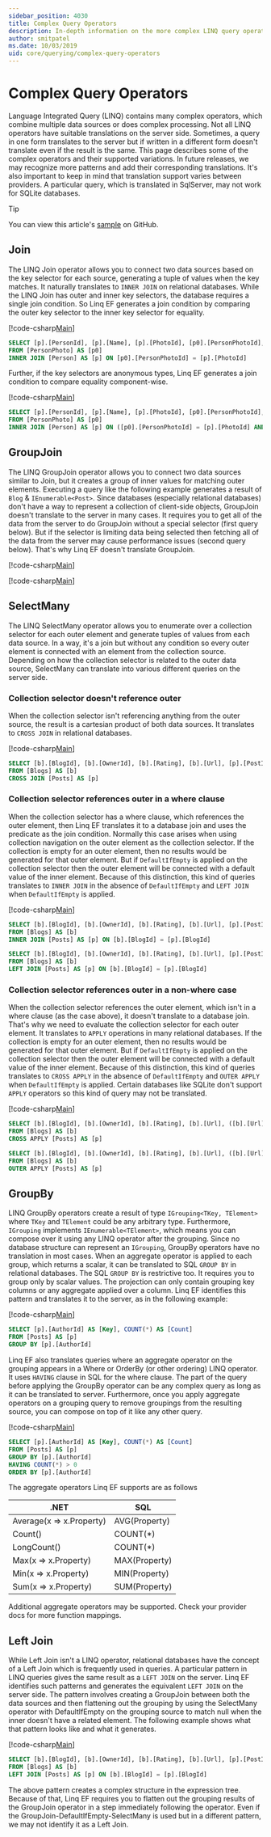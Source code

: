 ```yaml
---
sidebar_position: 4030
title: Complex Query Operators
description: In-depth information on the more complex LINQ query operators when using Linq Entity Framework
author: smitpatel
ms.date: 10/03/2019
uid: core/querying/complex-query-operators
---
```

# Complex Query Operators

Language Integrated Query (LINQ) contains many complex operators, which combine multiple data sources or does complex processing. Not all LINQ operators have suitable translations on the server side. Sometimes, a query in one form translates to the server but if written in a different form doesn't translate even if the result is the same. This page describes some of the complex operators and their supported variations. In future releases, we may recognize more patterns and add their corresponding translations. It's also important to keep in mind that translation support varies between providers. A particular query, which is translated in SqlServer, may not work for SQLite databases.

> [!TIP]
> You can view this article's [sample](https://github.com/dotnet/EntityFramework.Docs/tree/main/samples/core/Querying/ComplexQuery) on GitHub.

## Join

The LINQ Join operator allows you to connect two data sources based on the key selector for each source, generating a tuple of values when the key matches. It naturally translates to `INNER JOIN` on relational databases. While the LINQ Join has outer and inner key selectors, the database requires a single join condition. So Linq EF generates a join condition by comparing the outer key selector to the inner key selector for equality.

[!code-csharp[Main](../../../samples/core/Querying/ComplexQuery/Program.cs#Join)]

```sql
SELECT [p].[PersonId], [p].[Name], [p].[PhotoId], [p0].[PersonPhotoId], [p0].[Caption], [p0].[Photo]
FROM [PersonPhoto] AS [p0]
INNER JOIN [Person] AS [p] ON [p0].[PersonPhotoId] = [p].[PhotoId]
```

Further, if the key selectors are anonymous types, Linq EF generates a join condition to compare equality component-wise.

[!code-csharp[Main](../../../samples/core/Querying/ComplexQuery/Program.cs#JoinComposite)]

```sql
SELECT [p].[PersonId], [p].[Name], [p].[PhotoId], [p0].[PersonPhotoId], [p0].[Caption], [p0].[Photo]
FROM [PersonPhoto] AS [p0]
INNER JOIN [Person] AS [p] ON ([p0].[PersonPhotoId] = [p].[PhotoId] AND ([p0].[Caption] = N'SN'))
```

## GroupJoin

The LINQ GroupJoin operator allows you to connect two data sources similar to Join, but it creates a group of inner values for matching outer elements. Executing a query like the following example generates a result of `Blog` & `IEnumerable<Post>`. Since databases (especially relational databases) don't have a way to represent a collection of client-side objects, GroupJoin doesn't translate to the server in many cases. It requires you to get all of the data from the server to do GroupJoin without a special selector (first query below). But if the selector is limiting data being selected then fetching all of the data from the server may cause performance issues (second query below). That's why Linq EF doesn't translate GroupJoin.

[!code-csharp[Main](../../../samples/core/Querying/ComplexQuery/Program.cs#GroupJoin)]

[!code-csharp[Main](../../../samples/core/Querying/ComplexQuery/Program.cs#GroupJoinComposed)]

## SelectMany

The LINQ SelectMany operator allows you to enumerate over a collection selector for each outer element and generate tuples of values from each data source. In a way, it's a join but without any condition so every outer element is connected with an element from the collection source. Depending on how the collection selector is related to the outer data source, SelectMany can translate into various different queries on the server side.

### Collection selector doesn't reference outer

When the collection selector isn't referencing anything from the outer source, the result is a cartesian product of both data sources. It translates to `CROSS JOIN` in relational databases.

[!code-csharp[Main](../../../samples/core/Querying/ComplexQuery/Program.cs#SelectManyConvertedToCrossJoin)]

```sql
SELECT [b].[BlogId], [b].[OwnerId], [b].[Rating], [b].[Url], [p].[PostId], [p].[AuthorId], [p].[BlogId], [p].[Content], [p].[Rating], [p].[Title]
FROM [Blogs] AS [b]
CROSS JOIN [Posts] AS [p]
```

### Collection selector references outer in a where clause

When the collection selector has a where clause, which references the outer element, then Linq EF translates it to a database join and uses the predicate as the join condition. Normally this case arises when using collection navigation on the outer element as the collection selector. If the collection is empty for an outer element, then no results would be generated for that outer element. But if `DefaultIfEmpty` is applied on the collection selector then the outer element will be connected with a default value of the inner element. Because of this distinction, this kind of queries translates to `INNER JOIN` in the absence of `DefaultIfEmpty` and `LEFT JOIN` when `DefaultIfEmpty` is applied.

[!code-csharp[Main](../../../samples/core/Querying/ComplexQuery/Program.cs#SelectManyConvertedToJoin)]

```sql
SELECT [b].[BlogId], [b].[OwnerId], [b].[Rating], [b].[Url], [p].[PostId], [p].[AuthorId], [p].[BlogId], [p].[Content], [p].[Rating], [p].[Title]
FROM [Blogs] AS [b]
INNER JOIN [Posts] AS [p] ON [b].[BlogId] = [p].[BlogId]

SELECT [b].[BlogId], [b].[OwnerId], [b].[Rating], [b].[Url], [p].[PostId], [p].[AuthorId], [p].[BlogId], [p].[Content], [p].[Rating], [p].[Title]
FROM [Blogs] AS [b]
LEFT JOIN [Posts] AS [p] ON [b].[BlogId] = [p].[BlogId]
```

### Collection selector references outer in a non-where case

When the collection selector references the outer element, which isn't in a where clause (as the case above), it doesn't translate to a database join. That's why we need to evaluate the collection selector for each outer element. It translates to `APPLY` operations in many relational databases. If the collection is empty for an outer element, then no results would be generated for that outer element. But if `DefaultIfEmpty` is applied on the collection selector then the outer element will be connected with a default value of the inner element. Because of this distinction, this kind of queries translates to `CROSS APPLY` in the absence of `DefaultIfEmpty` and `OUTER APPLY` when `DefaultIfEmpty` is applied. Certain databases like SQLite don't support `APPLY` operators so this kind of query may not be translated.

[!code-csharp[Main](../../../samples/core/Querying/ComplexQuery/Program.cs#SelectManyConvertedToApply)]

```sql
SELECT [b].[BlogId], [b].[OwnerId], [b].[Rating], [b].[Url], ([b].[Url] + N'=>') + [p].[Title] AS [p]
FROM [Blogs] AS [b]
CROSS APPLY [Posts] AS [p]

SELECT [b].[BlogId], [b].[OwnerId], [b].[Rating], [b].[Url], ([b].[Url] + N'=>') + [p].[Title] AS [p]
FROM [Blogs] AS [b]
OUTER APPLY [Posts] AS [p]
```

## GroupBy

LINQ GroupBy operators create a result of type `IGrouping<TKey, TElement>` where `TKey` and `TElement` could be any arbitrary type. Furthermore, `IGrouping` implements `IEnumerable<TElement>`, which means you can compose over it using any LINQ operator after the grouping. Since no database structure can represent an `IGrouping`, GroupBy operators have no translation in most cases. When an aggregate operator is applied to each group, which returns a scalar, it can be translated to SQL `GROUP BY` in relational databases. The SQL `GROUP BY` is restrictive too. It requires you to group only by scalar values. The projection can only contain grouping key columns or any aggregate applied over a column. Linq EF identifies this pattern and translates it to the server, as in the following example:

[!code-csharp[Main](../../../samples/core/Querying/ComplexQuery/Program.cs#GroupBy)]

```sql
SELECT [p].[AuthorId] AS [Key], COUNT(*) AS [Count]
FROM [Posts] AS [p]
GROUP BY [p].[AuthorId]
```

Linq EF also translates queries where an aggregate operator on the grouping appears in a Where or OrderBy (or other ordering) LINQ operator. It uses `HAVING` clause in SQL for the where clause. The part of the query before applying the GroupBy operator can be any complex query as long as it can be translated to server. Furthermore, once you apply aggregate operators on a grouping query to remove groupings from the resulting source, you can compose on top of it like any other query.

[!code-csharp[Main](../../../samples/core/Querying/ComplexQuery/Program.cs#GroupByFilter)]

```sql
SELECT [p].[AuthorId] AS [Key], COUNT(*) AS [Count]
FROM [Posts] AS [p]
GROUP BY [p].[AuthorId]
HAVING COUNT(*) > 0
ORDER BY [p].[AuthorId]
```

The aggregate operators Linq EF supports are as follows

.NET                     | SQL
------------------------ | ---
Average(x => x.Property) | AVG(Property)
Count()                  | COUNT(*)
LongCount()              | COUNT(*)
Max(x => x.Property)     | MAX(Property)
Min(x => x.Property)     | MIN(Property)
Sum(x => x.Property)     | SUM(Property)

Additional aggregate operators may be supported. Check your provider docs for more function mappings.

## Left Join

While Left Join isn't a LINQ operator, relational databases have the concept of a Left Join which is frequently used in queries. A particular pattern in LINQ queries gives the same result as a `LEFT JOIN` on the server. Linq EF identifies such patterns and generates the equivalent `LEFT JOIN` on the server side. The pattern involves creating a GroupJoin between both the data sources and then flattening out the grouping by using the SelectMany operator with DefaultIfEmpty on the grouping source to match null when the inner doesn't have a related element. The following example shows what that pattern looks like and what it generates.

[!code-csharp[Main](../../../samples/core/Querying/ComplexQuery/Program.cs#LeftJoin)]

```sql
SELECT [b].[BlogId], [b].[OwnerId], [b].[Rating], [b].[Url], [p].[PostId], [p].[AuthorId], [p].[BlogId], [p].[Content], [p].[Rating], [p].[Title]
FROM [Blogs] AS [b]
LEFT JOIN [Posts] AS [p] ON [b].[BlogId] = [p].[BlogId]
```

The above pattern creates a complex structure in the expression tree. Because of that, Linq EF requires you to flatten out the grouping results of the GroupJoin operator in a step immediately following the operator. Even if the GroupJoin-DefaultIfEmpty-SelectMany is used but in a different pattern, we may not identify it as a Left Join.
